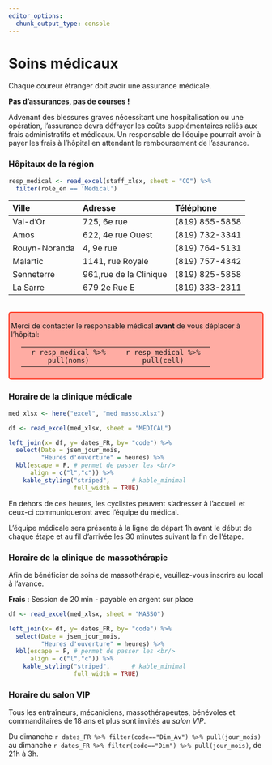 ```yaml
---
editor_options: 
  chunk_output_type: console
---
```


<!-- MedMasso.Rmd -->


# Soins médicaux {#medical}

Chaque coureur étranger doit avoir une assurance médicale. 

**Pas d'assurances, pas de courses !**

Advenant des blessures graves nécessitant une hospitalisation ou une opération, l’assurance devra défrayer les coûts supplémentaires reliés aux frais administratifs et médicaux. Un responsable de l’équipe pourrait avoir à payer les frais à l’hôpital en attendant le remboursement de l’assurance.


### Hôpitaux de la région {-}

```r
resp_medical <- read_excel(staff_xlsx, sheet = "CO") %>% 
  filter(role_en == 'Medical')

```


| Ville         | Adresse                | Téléphone      |
| :------------ | :--------------------- | :------------- |
| Val-d'Or      | 725, 6e rue            | (819) 855-5858 |
| Amos          | 622, 4e rue Ouest      | (819) 732-3341 |
| Rouyn-Noranda | 4, 9e rue              | (819) 764-5131 |
| Malartic      | 1141, rue Royale       | (819) 757-4342 |
| Senneterre    | 961,rue de la Clinique | (819) 825-5858 |
| La Sarre      | 679 2e Rue E           | (819) 333-2311 | 

<br/> 
<div style="background-color: #ffaca3; border-radius: 5px; border: 2px solid#ff3924; padding: 3px;">
  <p>Merci de contacter le responsable médical **avant** de vous déplacer à l'hôpital:</p> 
  <p style="justify-content: center; align-items: center;margin:10px 100px 20px 20px;">
    <table style="width:100%;text-align:center;"> 
      <tr> 
        <td width="50%"> `r resp_medical %>% pull(noms)` </td> 
        <td width="50%"> `r resp_medical %>% pull(cell)`  </td> 
      </tr> 
    </table>
  </p>
</div>


### Horaire de la clinique médicale {-}


```r

med_xlsx <- here("excel", "med_masso.xlsx")

df <- read_excel(med_xlsx, sheet = "MEDICAL") 

left_join(x= df, y= dates_FR, by= "code") %>% 
  select(Date = jsem_jour_mois,
         "Heures d'ouverture" = heures) %>%   
  kbl(escape = F, # permet de passer les <br/>
      align = c("l","c")) %>% 
    kable_styling("striped",      # kable_minimal
                  full_width = TRUE) 
```

En dehors de ces heures, les cyclistes peuvent s’adresser à l’accueil et ceux-ci communiqueront avec l’équipe du médical. 

L’équipe médicale sera présente à la ligne de départ 1h avant le début de chaque étape et au fil d’arrivée les 30 minutes suivant la fin de l’étape.


### Horaire de la clinique de massothérapie {-}

Afin de bénéficier de soins de massothérapie, veuillez-vous inscrire au local à l'avance. 

**Frais** : Session de 20 min - payable en argent sur place

```r

df <- read_excel(med_xlsx, sheet = "MASSO") 

left_join(x= df, y= dates_FR, by= "code") %>% 
  select(Date = jsem_jour_mois,
         "Heures d'ouverture" = heures) %>%   
  kbl(escape = F, # permet de passer les <br/>
      align = c("l","c")) %>% 
    kable_styling("striped",      # kable_minimal
                  full_width = TRUE) 
```


### Horaire du salon VIP {-}

Tous les entraîneurs, mécaniciens, massothérapeutes, bénévoles et commanditaires de 18 ans et plus sont invités au *salon VIP*.

Du dimanche `r dates_FR %>% filter(code=="Dim_Av") %>% pull(jour_mois)` au dimanche `r dates_FR %>% filter(code=="Dim") %>% pull(jour_mois)`, de 21h à 3h. 
